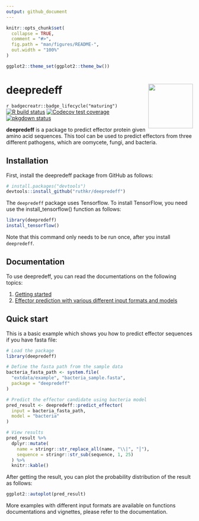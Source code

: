 ```yaml
---
output: github_document
---
```


<!-- README.md is generated from README.Rmd. Please edit that file -->

```r
knitr::opts_chunk$set(
  collapse = TRUE,
  comment = "#>",
  fig.path = "man/figures/README-",
  out.width = "100%"
)

ggplot2::theme_set(ggplot2::theme_bw())
```

# deepredeff <img src="man/figures/logo.png" align="right" width="120" />

<!-- badges: start -->
<!-- [![CRAN_Status_Badge](https://www.r-pkg.org/badges/version/deepredeff)](https://cran.r-project.org/package=deepredeff) -->
`r badgecreatr::badge_lifecycle("maturing")`
[![R build status](https://github.com/ruthkr/deepredeff/workflows/R-CMD-check/badge.svg)](https://github.com/ruthkr/deepredeff/actions)
[![Codecov test coverage](https://codecov.io/gh/ruthkr/deepredeff/branch/master/graph/badge.svg)](https://codecov.io/gh/ruthkr/deepredeff?branch=master)
[![pkgdown status](https://github.com/ruthkr/deepredeff/workflows/pkgdown/badge.svg)](https://ruthkr.github.io/deepredeff/)
<!-- badges: end -->

**deepredeff** is a package to predict effector protein given amino acid sequences. This tool can be used to predict effectors from three different pathogens, which are oomycete, fungi, and bacteria.  


## Installation

First, install the deepredeff package from GitHub as follows:

```r
# install.packages("devtools")
devtools::install_github("ruthkr/deepredeff")
```

The `deepredeff` package uses Tensorflow. To install TensorFlow, you need use the
install_tensorflow() function as follows:

```r
library(deepredeff)
install_tensorflow()
```

Note that this command only needs to be run once, after you install `deepredeff`. 

## Documentation

To use deepredeff, you can read the documentations on the following topics:

1. [Getting started](https://ruthkr.github.io/deepredeff/articles/overview.html)
2. [Effector prediction with various different input formats and models](https://ruthkr.github.io/deepredeff/articles/predict.html)

## Quick start

This is a basic example which shows you how to predict effector sequences if you have fasta file:

```r
# Load the package
library(deepredeff)

# Define the fasta path from the sample data
bacteria_fasta_path <- system.file(
  "extdata/example", "bacteria_sample.fasta", 
  package = "deepredeff"
)

# Predict the effector candidate using bacteria model
pred_result <- deepredeff::predict_effector(
  input = bacteria_fasta_path,
  model = "bacteria"
)

# View results
pred_result %>%
  dplyr::mutate(
    name = stringr::str_replace_all(name, "\\|", "⎮"),
    sequence = stringr::str_sub(sequence, 1, 25)
  ) %>%
  knitr::kable()
```

After getting the result, you can plot the probability distribution of the result as follows:

```r
ggplot2::autoplot(pred_result)
```

More examples with different input formats are available on functions documentations and vignettes, please refer to the documentation.

